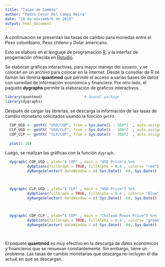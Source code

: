 ```yaml
---
title: "Tasas de Cambio"
author: "Pedro Cesar Del Campo Neira"
date: "18 de noviembre de 2015"
output: html_document
---
```


A continuación se presentan las tasas de cambio para monedas entre el Peso colombiano, Peso chileno y Dolar americano. 

Esto se elabora en el lenguaje de programación [R](https://cran.r-project.org/). y la interfaz de progamación ofrecida en [Rstudio](https://www.rstudio.com/). 

Se elaboran gráficas interactivas, para mayor manejo del usuario, y se colocan en un archivo para colocar en la internet. Desde la consolar de R se llaman las libreria **quantmod** que permite el acceso a varias bases de datos con variedad de información económica y financiera.
Por otro lado, el paquete **dygraphs** permite la elaboración de graficos interactivos.


```r
library(quantmod)					# Quandl package
library(dygraphs)
```

Después de cargar las librerias, se descarga la información de las tasas de cambio monetario solicitados usando la función `getFX`.

```r

  COP_USD <- getFX( "USD/COP", from = Sys.Date() - 360*2  , auto.assign = F )
  CLP_USD <- getFX( "USD/CLP", from = Sys.Date() - 360*2  , auto.assign = F )  
  COP_CLP <- getFX( "CLP/COP", from = Sys.Date() - 360*2  , auto.assign = F )
  
  plot(1:10)
```

Luego, se realizan las gráficas con la función `dygraph`.


```r

  dygraph( COP_USD , ylab="$ COP" , main = "USD Price") %>%
          dyOptions(fillGraph = TRUE, fillAlpha = 0.4 , colors= "red") %>%
          dyRangeSelector( dateWindow = c( Sys.Date() -60, Sys.Date() ) )

  
```

```r

  dygraph( CLP_USD , ylab="$ CLP" , main = "USD Price") %>%
          dyOptions(fillGraph = TRUE, fillAlpha = 0.4 , colors= "blue") %>%
          dyRangeSelector( dateWindow = c( Sys.Date() -60, Sys.Date() ) )

  
```

```r

  dygraph( COP_CLP , ylab="$ COP" , main = "Chilean Pesos Price") %>%
          dyOptions(fillGraph = TRUE, fillAlpha = 0.4 , colors= "green") %>%
          dyRangeSelector( dateWindow = c( Sys.Date() -60, Sys.Date() ) )

  
```

El paquete **quantmod** es muy efectivo en la descarga de datos económicos y financieros que se renuevan constantemente. Sin embargo, tiene un problema. Las tasas de cambio monetarias que descarga no incluyen el día actual en que se descargan.

